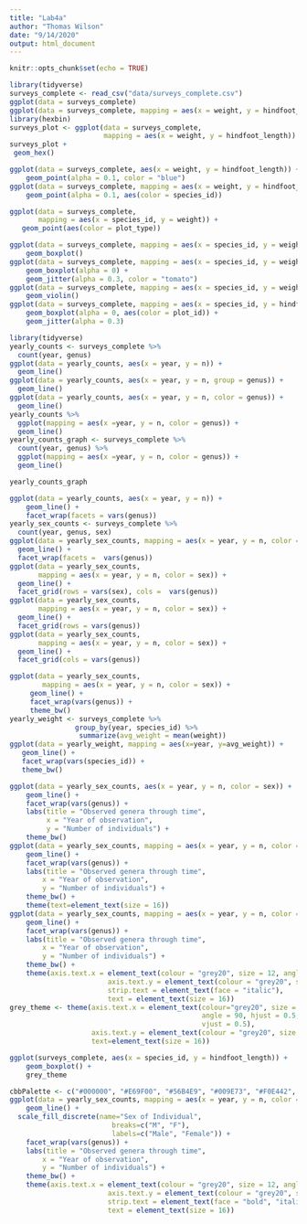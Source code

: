 ```yaml
---
title: "Lab4a"
author: "Thomas Wilson"
date: "9/14/2020"
output: html_document
---
```


```r
knitr::opts_chunk$set(echo = TRUE)
```

```r
library(tidyverse)
surveys_complete <- read_csv("data/surveys_complete.csv")
ggplot(data = surveys_complete)
ggplot(data = surveys_complete, mapping = aes(x = weight, y = hindfoot_length)) + geom_point()
library(hexbin)
surveys_plot <- ggplot(data = surveys_complete, 
                       mapping = aes(x = weight, y = hindfoot_length))
surveys_plot +
 geom_hex()
```
```r
ggplot(data = surveys_complete, aes(x = weight, y = hindfoot_length)) +
    geom_point(alpha = 0.1, color = "blue")
ggplot(data = surveys_complete, mapping = aes(x = weight, y = hindfoot_length)) +
    geom_point(alpha = 0.1, aes(color = species_id))
```
```r
ggplot(data = surveys_complete, 
       mapping = aes(x = species_id, y = weight)) +
   geom_point(aes(color = plot_type))
```
```r
ggplot(data = surveys_complete, mapping = aes(x = species_id, y = weight)) +
    geom_boxplot()
ggplot(data = surveys_complete, mapping = aes(x = species_id, y = weight)) +
    geom_boxplot(alpha = 0) +
    geom_jitter(alpha = 0.3, color = "tomato")
ggplot(data = surveys_complete, mapping = aes(x = species_id, y = weight)) +
    geom_violin()
ggplot(data = surveys_complete, mapping = aes(x = species_id, y = hindfoot_length)) +
    geom_boxplot(alpha = 0, aes(color = plot_id)) +
    geom_jitter(alpha = 0.3)

```
```r
library(tidyverse)
yearly_counts <- surveys_complete %>%
  count(year, genus)
ggplot(data = yearly_counts, aes(x = year, y = n)) +
  geom_line()
ggplot(data = yearly_counts, aes(x = year, y = n, group = genus)) +
  geom_line()
ggplot(data = yearly_counts, aes(x = year, y = n, color = genus)) +
  geom_line()
yearly_counts %>%
  ggplot(mapping = aes(x =year, y = n, color = genus)) +
  geom_line()
yearly_counts_graph <- surveys_complete %>%
  count(year, genus) %>%
  ggplot(mapping = aes(x =year, y = n, color = genus)) +
  geom_line()

yearly_counts_graph
```
```r
ggplot(data = yearly_counts, aes(x = year, y = n)) +
    geom_line() +
    facet_wrap(facets = vars(genus))
yearly_sex_counts <- surveys_complete %>%
  count(year, genus, sex)
ggplot(data = yearly_sex_counts, mapping = aes(x = year, y = n, color = sex)) +
  geom_line() +
  facet_wrap(facets =  vars(genus))
ggplot(data = yearly_sex_counts, 
       mapping = aes(x = year, y = n, color = sex)) +
  geom_line() +
  facet_grid(rows = vars(sex), cols =  vars(genus))
ggplot(data = yearly_sex_counts, 
       mapping = aes(x = year, y = n, color = sex)) +
  geom_line() +
  facet_grid(rows = vars(genus))
ggplot(data = yearly_sex_counts, 
       mapping = aes(x = year, y = n, color = sex)) +
  geom_line() +
  facet_grid(cols = vars(genus))
```
```r
ggplot(data = yearly_sex_counts, 
        mapping = aes(x = year, y = n, color = sex)) +
     geom_line() +
     facet_wrap(vars(genus)) +
     theme_bw()
yearly_weight <- surveys_complete %>%
                group_by(year, species_id) %>%
                 summarize(avg_weight = mean(weight))
ggplot(data = yearly_weight, mapping = aes(x=year, y=avg_weight)) +
   geom_line() +
   facet_wrap(vars(species_id)) +
   theme_bw()
```
```r
ggplot(data = yearly_sex_counts, aes(x = year, y = n, color = sex)) +
    geom_line() +
    facet_wrap(vars(genus)) +
    labs(title = "Observed genera through time",
         x = "Year of observation",
         y = "Number of individuals") +
    theme_bw()
ggplot(data = yearly_sex_counts, mapping = aes(x = year, y = n, color = sex)) +
    geom_line() +
    facet_wrap(vars(genus)) +
    labs(title = "Observed genera through time",
        x = "Year of observation",
        y = "Number of individuals") +
    theme_bw() +
    theme(text=element_text(size = 16))
ggplot(data = yearly_sex_counts, mapping = aes(x = year, y = n, color = sex)) +
    geom_line() +
    facet_wrap(vars(genus)) +
    labs(title = "Observed genera through time",
        x = "Year of observation",
        y = "Number of individuals") +
    theme_bw() +
    theme(axis.text.x = element_text(colour = "grey20", size = 12, angle = 90, hjust = 0.5, vjust = 0.5),
                        axis.text.y = element_text(colour = "grey20", size = 12),
                        strip.text = element_text(face = "italic"),
                        text = element_text(size = 16))
grey_theme <- theme(axis.text.x = element_text(colour="grey20", size = 12, 
                                               angle = 90, hjust = 0.5, 
                                               vjust = 0.5),
                    axis.text.y = element_text(colour = "grey20", size = 12),
                    text=element_text(size = 16))

ggplot(surveys_complete, aes(x = species_id, y = hindfoot_length)) +
    geom_boxplot() +
    grey_theme
```
```r
cbbPalette <- c("#000000", "#E69F00", "#56B4E9", "#009E73", "#F0E442", "#0072B2", "#D55E00", "#CC79A7")
ggplot(data = yearly_sex_counts, mapping = aes(x = year, y = n, color = sex)) +
    geom_line() +
  scale_fill_discrete(name="Sex of Individual",
                         breaks=c("M", "F"),
                         labels=c("Male", "Female")) +
    facet_wrap(vars(genus)) +
    labs(title = "Observed genera through time",
        x = "Year of observation",
        y = "Number of individuals") +
    theme_bw() +
    theme(axis.text.x = element_text(colour = "grey20", size = 12, angle = 90, hjust = 0.5, vjust = 0.5),
                        axis.text.y = element_text(colour = "grey20", size = 12),
                        strip.text = element_text(face = "bold", "italic"),
                        text = element_text(size = 16))
```

